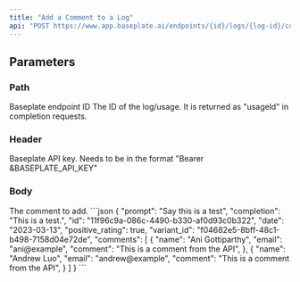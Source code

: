 ```yaml
---
title: "Add a Comment to a Log"
api: "POST https://www.app.baseplate.ai/endpoints/{id}/logs/{log-id}/comments"
---
```


## Parameters

### Path

<ParamField path="id" type="String" required>
  Baseplate endpoint ID
</ParamField>
<ParamField path="log-id" type="String">
  The ID of the log/usage. It is returned as "usageld" in completion requests.
</ParamField>

### Header

<ParamField header="Authorization" type="String">
  Baseplate API key. Needs to be in the format "Bearer &BASEPLATE_API_KEY"
</ParamField>

### Body

<ParamField body="comment" type="String">
  The comment to add.
</ParamField>

<Tabs>
  <Tab title="🟢 200: OK">
  ```json
  {
    "prompt": "Say this is a test",
    "completion": "This is a test.",
    "id": "11f96c9a-086c-4490-b330-af0d93c0b322",
    "date": "2023-03-13",
    "positive_rating": true,
    "variant_id": "f04682e5-8bff-48c1-b498-7158d04e72de",
    "comments": [
        {
            "name": "Ani Gottiparthy",
            "email": "ani@example",
            "comment": "This is a comment from the API",
        },
        {
            "name": "Andrew Luo",
            "email": "andrew@example",
            "comment": "This is a comment from the API",
        }
    ]
}
```
  </Tab>
</Tabs>

